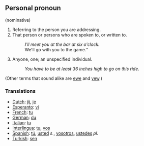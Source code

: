 ==Personal pronoun== (nominative)

#Referring to the person you are addressing.
#That person or persons who are spoken to, or written to. 
#:''I'll meet you at the bar at six o'clock.'' 
#:We'll go with you to the game.'' 
#Anyone, one; an unspecified individual. 
#:''You have to be at least 36 inches high to go on this ride.''

(Other terms that sound alike are [[ewe]] and [[yew]].)
===Translations===

*[[Dutch]]: [[jij]], [[je]]
*[[Esperanto]]: [[vi]]
*[[French]]: [[tu]]
*[[German]]: [[du]]
*[[Italian]]: [[tu]]
*[[Interlingua]]: [[tu]], [[vos]]
*[[Spanish]]: [[tú]], [[usted]] ''s.'', [[vosotros]], [[ustedes]] ''pl.''
*[[Turkish]]: [[sen]]